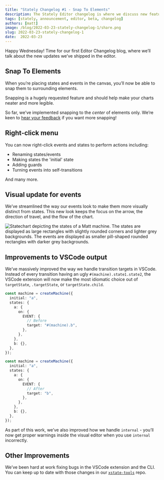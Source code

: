 ```yaml
---
title: "Stately Changelog #1 - Snap To Elements"
description: The Stately Editor changelog is where we discuss new features released to the Stately Editor beta.
tags: [stately, announcement, editor, beta, changelog]
authors: [matt]
image: /blog/2022-03-23-stately-changelog-1/share.png
slug: 2022-03-23-stately-changelog-1
date:  2022-03-23
---
```


Happy Wednesday! Time for our first Editor Changelog blog, where we’ll talk about the new updates we’ve shipped in the editor.

<!--truncate-->

## Snap To Elements

When you’re placing states and events in the canvas, you’ll now be able to snap them to surrounding elements.

Snapping is a hugely requested feature and should help make your charts neater and more legible.

So far, we’ve implemented snapping to the _center_ of elements only. We’re keen to [hear your feedback](https://github.com/statelyai/editor-feedback/issues) if you want more snapping!

## Right-click menu

You can now right-click events and states to perform actions including:

- Renaming states/events
- Making states the 'initial' state
- Adding guards
- Turning events into self-transitions

And many more.

## Visual update for events

We’ve streamlined the way our events look to make them more visually distinct from states. This new look keeps the focus on the arrow, the direction of travel, and the flow of the chart.

![Statechart depicting the states of a Matt machine. The states are displayed as large rectangles with slightly rounded corners and lighter grey backgrounds. The events are displayed as smaller pill-shaped rounded rectangles with darker grey backgrounds.](changelog-1-events.png)

## Improvements to VSCode output

We’ve massively improved the way we handle transition targets in VSCode. Instead of every transition having an ugly `#(machine).state1.state2`, the VSCode extension will now make the most idiomatic choice out of `targetState`, `.targetState`, or `targetState.child`.

```ts
const machine = createMachine({
  initial: "a",
  states: {
    a: {
      on: {
        EVENT: {
          // Before
          target: "#(machine).b",
        },
      },
    },
    b: {},
  },
});

const machine = createMachine({
  initial: "a",
  states: {
    a: {
      on: {
        EVENT: {
          // After
          target: "b",
        },
      },
    },
    b: {},
  },
});
```

As part of this work, we’ve also improved how we handle `internal` - you’ll now get proper warnings inside the visual editor when you use `internal` incorrectly.

## Other Improvements

We’ve been hard at work fixing bugs in the VSCode extension and the CLI. You can keep up to date with those changes in our [`xstate-tools`](https://github.com/statelyai/xstate-tools/releases) repo.
